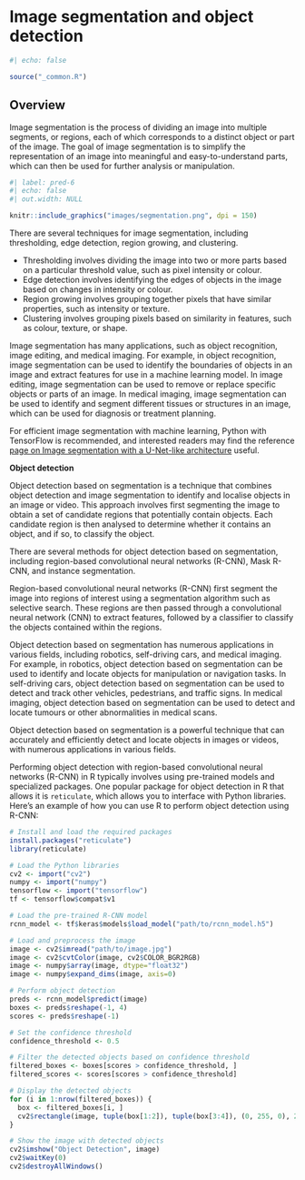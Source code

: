 # Image segmentation and object detection {#sec-img-seg}

```r
#| echo: false

source("_common.R")
```

## Overview

Image segmentation is the process of dividing an image into multiple segments, or regions, each of which corresponds to a distinct object or part of the image. The goal of image segmentation is to simplify the representation of an image into meaningful and easy-to-understand parts, which can then be used for further analysis or manipulation.
```r
#| label: pred-6
#| echo: false
#| out.width: NULL

knitr::include_graphics("images/segmentation.png", dpi = 150)
```


There are several techniques for image segmentation, including thresholding, edge detection, region growing, and clustering. 

- Thresholding involves dividing the image into two or more parts based on a particular threshold value, such as pixel intensity or colour. 
- Edge detection involves identifying the edges of objects in the image based on changes in intensity or colour. 
- Region growing involves grouping together pixels that have similar properties, such as intensity or texture. 
- Clustering involves grouping pixels based on similarity in features, such as colour, texture, or shape.

Image segmentation has many applications, such as object recognition, image editing, and medical imaging. For example, in object recognition, image segmentation can be used to identify the boundaries of objects in an image and extract features for use in a machine learning model. In image editing, image segmentation can be used to remove or replace specific objects or parts of an image. In medical imaging, image segmentation can be used to identify and segment different tissues or structures in an image, which can be used for diagnosis or treatment planning.

For efficient image segmentation with machine learning, Python with TensorFlow is recommended, and interested readers may find the reference [page on Image segmentation with a U-Net-like architecture](https://keras.io/examples/vision/oxford_pets_image_segmentation/) useful.

**Object detection**

Object detection based on segmentation is a technique that combines object detection and image segmentation to identify and localise objects in an image or video. This approach involves first segmenting the image to obtain a set of candidate regions that potentially contain objects. Each candidate region is then analysed to determine whether it contains an object, and if so, to classify the object.

There are several methods for object detection based on segmentation, including region-based convolutional neural networks (R-CNN), Mask R-CNN, and instance segmentation.

Region-based convolutional neural networks (R-CNN) first segment the image into regions of interest using a segmentation algorithm such as selective search. These regions are then passed through a convolutional neural network (CNN) to extract features, followed by a classifier to classify the objects contained within the regions.

Object detection based on segmentation has numerous applications in various fields, including robotics, self-driving cars, and medical imaging. For example, in robotics, object detection based on segmentation can be used to identify and locate objects for manipulation or navigation tasks. In self-driving cars, object detection based on segmentation can be used to detect and track other vehicles, pedestrians, and traffic signs. In medical imaging, object detection based on segmentation can be used to detect and locate tumours or other abnormalities in medical scans.

Object detection based on segmentation is a powerful technique that can accurately and efficiently detect and locate objects in images or videos, with numerous applications in various fields.

Performing object detection with region-based convolutional neural networks (R-CNN) in R typically involves using pre-trained models and specialized packages. One popular package for object detection in R that allows it is `reticulate`, which allows you to interface with Python libraries. Here's an example of how you can use R to perform object detection using R-CNN:
```r
# Install and load the required packages
install.packages("reticulate")
library(reticulate)

# Load the Python libraries
cv2 <- import("cv2")
numpy <- import("numpy")
tensorflow <- import("tensorflow")
tf <- tensorflow$compat$v1

# Load the pre-trained R-CNN model
rcnn_model <- tf$keras$models$load_model("path/to/rcnn_model.h5")

# Load and preprocess the image
image <- cv2$imread("path/to/image.jpg")
image <- cv2$cvtColor(image, cv2$COLOR_BGR2RGB)
image <- numpy$array(image, dtype="float32")
image <- numpy$expand_dims(image, axis=0)

# Perform object detection
preds <- rcnn_model$predict(image)
boxes <- preds$reshape(-1, 4)
scores <- preds$reshape(-1)

# Set the confidence threshold
confidence_threshold <- 0.5

# Filter the detected objects based on confidence threshold
filtered_boxes <- boxes[scores > confidence_threshold, ]
filtered_scores <- scores[scores > confidence_threshold]

# Display the detected objects
for (i in 1:nrow(filtered_boxes)) {
  box <- filtered_boxes[i, ]
  cv2$rectangle(image, tuple(box[1:2]), tuple(box[3:4]), (0, 255, 0), 2)
}

# Show the image with detected objects
cv2$imshow("Object Detection", image)
cv2$waitKey(0)
cv2$destroyAllWindows()
```
